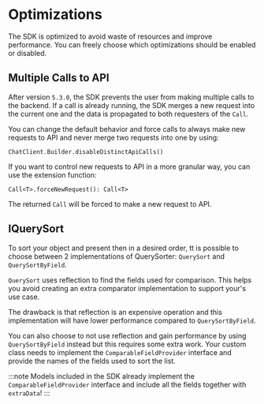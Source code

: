 # Optimizations

The SDK is optimized to avoid waste of resources and improve performance. You can freely choose which optimizations should be enabled or disabled.

## Multiple Calls to API

After version `5.3.0`, the SDK prevents the user from making multiple calls to the backend. If a call is already running, the SDK merges a new request into the current one and the data is propagated to both requesters of the `Call`. 

You can change the default behavior and force calls to always make new requests to API and never merge two requests into one by using:


```
ChatClient.Builder.disableDistinctApiCalls()
```

If you want to control new requests to API in a more granular way, you can use the extension function:

```
Call<T>.forceNewRequest(): Call<T>
```

The returned `Call` will be forced to make a new request to API. 


## IQuerySort
To sort your object and present then in a desired order, tt is possible to choose between 2 implementations of QuerySorter: `QuerySort` and `QuerySortByField`. 

`QuerySort` uses reflection to find the fields used for comparison. This helps you avoid creating an extra comparator implementation to support your's use case.

The drawback is that reflection is an expensive operation and this implementation will have lower performance compared to `QuerySortByField`.

You can also choose to not use reflection and gain performance by using `QuerySortByField` instead but this requires some extra work. Your custom class needs to implement the `ComparableFieldProvider` interface and provide the names of the fields used to sort the list.

:::note
Models included in the SDK already implement the `ComparableFieldProvider` interface and include all the fields together with `extraData`!
:::